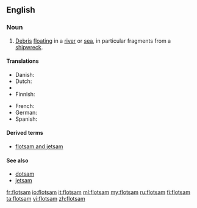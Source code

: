 ==English==
{{wikipedia}}

{{rfp}}

{{rfe}}

===Noun===
{{en-noun|-}}

# [[debris|Debris]] [[float]]ing in a [[river]] or [[sea]], in particular fragments from a [[shipwreck]].

====Translations====
{{trans-top|flotsam}}
* Danish: {{t|da|drivgods|n}}
* Dutch: {{t|nl|drijfhout|n}}
* {{trreq|Esperanto}}
* Finnish: {{t|fi|ajelehtiva hylkytavara}}
{{trans-mid}}
* French: {{t|fr|épave|f}}
* German: {{t|de|Treibgut|n}}
* Spanish: {{t|es|pecio|m}}
{{trans-bottom}}

====Derived terms====
* [[flotsam and jetsam]]

====See also====
* [[dotsam]]
* [[jetsam]]

[[fr:flotsam]]
[[io:flotsam]]
[[it:flotsam]]
[[ml:flotsam]]
[[my:flotsam]]
[[ru:flotsam]]
[[fi:flotsam]]
[[ta:flotsam]]
[[vi:flotsam]]
[[zh:flotsam]]